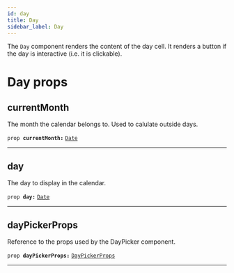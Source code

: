 ```yaml
---
id: day
title: Day
sidebar_label: Day
---
```

<a id="docs"></a> 

The `Day` component renders the content of the day cell. It renders a button
if the day is interactive (i.e. it is clickable).



<a id="props"></a>

# Day props


## currentMonth
The month the calendar belongs to. Used to calulate outside days.
<a class="syntax"></a>

`prop `**`currentMonth:`** [`Date`](https://developer.mozilla.org/en-US/docs/Web/JavaScript/Reference/Global_Objects/Date)

<hr />




## day
The day to display in the calendar.
<a class="syntax"></a>

`prop `**`day:`** [`Date`](https://developer.mozilla.org/en-US/docs/Web/JavaScript/Reference/Global_Objects/Date)

<hr />




## dayPickerProps
Reference to the props used by the DayPicker component.
<a class="syntax"></a>

`prop `**`dayPickerProps:`** [`DayPickerProps`](./interface#daypickerprops)

<hr />



